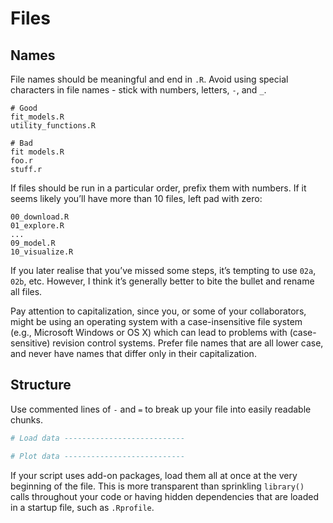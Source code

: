# Files

## Names

File names should be meaningful and end in `.R`. Avoid using special characters in file names - stick with numbers, letters, `-`, and `_`.


    # Good
    fit_models.R
    utility_functions.R

    # Bad
    fit models.R
    foo.r
    stuff.r

If files should be run in a particular order, prefix them with numbers. If it seems likely you'll have more than 10 files, left pad with zero:

    00_download.R
    01_explore.R
    ...
    09_model.R
    10_visualize.R

If you later realise that you've missed some steps, it's tempting to use `02a`, `02b`, etc. However, I think it's generally better to bite the bullet and rename all files.

Pay attention to capitalization, since you, or some of your collaborators, might be using an operating system with a case-insensitive file system (e.g., Microsoft Windows or OS X) which can lead to problems with (case-sensitive) revision control systems. Prefer file names that are all lower case, and never have names that differ only in their capitalization.

## Structure 

Use commented lines of `-` and `=` to break up your file into easily readable chunks.

```r
# Load data ---------------------------

# Plot data ---------------------------
```

If your script uses add-on packages, load them all at once at the very beginning of the file. This is more transparent than sprinkling `library()` calls throughout your code or having hidden dependencies that are loaded in a startup file, such as `.Rprofile`.
